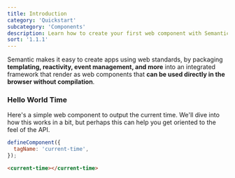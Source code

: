 ```yaml
---
title: Introduction
category: 'Quickstart'
subcategory: 'Components'
description: Learn how to create your first web component with Semantic UI
sort: '1.1.1'
---
```


Semantic makes it easy to create apps using web standards, by packaging **templating, reactivity, event management, and more** into an integrated framework that render as web components that **can be used directly in the browser without compilation**.

### Hello World Time
Here's a simple web component to output the current time. We'll dive into how this works in a bit, but perhaps this can help you get oriented to the feel of the API.

```javascript
defineComponent({
  tagName: 'current-time',
});
```
```html
<current-time></current-time>
```



